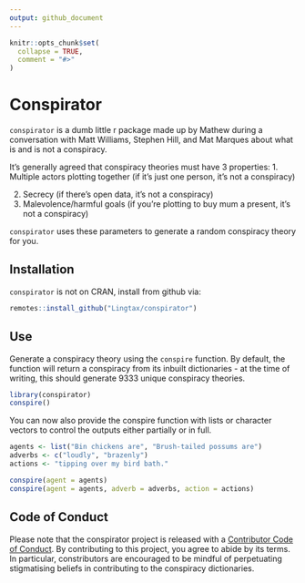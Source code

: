```yaml
---
output: github_document
---
```


<!-- README.md is generated from README.Rmd. Please edit that file -->

```r
knitr::opts_chunk$set(
  collapse = TRUE,
  comment = "#>"
)
```

# Conspirator

<!-- badges: start -->
<!-- badges: end -->

`conspirator` is a dumb little r package made up by Mathew during a conversation with Matt Williams, Stephen Hill, and Mat Marques about what is and is not a conspiracy. 

It's generally agreed that conspiracy theories must have 3 properties:
1. Multiple actors plotting together (if it's just one person, it's not a conspiracy)

2. Secrecy (if there's open data, it's not a conspiracy)
3. Malevolence/harmful goals (if you're plotting to buy mum a present, it's not a conspiracy)

`conspirator` uses these parameters to generate a random conspiracy theory for you. 

## Installation

`conspirator` is not on CRAN, install from github via:

```r
remotes::install_github("Lingtax/conspirator")
```

## Use

Generate a conspiracy theory using the `conspire` function. By default, the function will return a conspiracy from its inbuilt dictionaries - at the time of writing, this should generate 9333 unique conspiracy theories.  

```r
library(conspirator)
conspire()
```

You can now also provide the conspire function with lists or character vectors to control the outputs either partially or in full. 

```r
agents <- list("Bin chickens are", "Brush-tailed possums are")
adverbs <- c("loudly", "brazenly")
actions <- "tipping over my bird bath."

conspire(agent = agents)
conspire(agent = agents, adverb = adverbs, action = actions)
```



## Code of Conduct
  
Please note that the conspirator project is released with a [Contributor Code of Conduct](https://contributor-covenant.org/version/2/0/CODE_OF_CONDUCT.html). By contributing to this project, you agree to abide by its terms. In particular, constributors are encouraged to be mindful of perpetuating stigmatising beliefs in contributing to the conspiracy dictionaries.  
